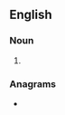 ==English==

===Noun===
{{head|en|noun plural form}}

# {{plural of|G-note|lang=en}}

===Anagrams===
* {{anagrams|en|a=egnost|Stonge|Tonges|gets on|gonest|stenog}}